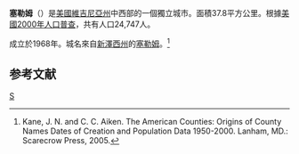 {{noteTA
|1=zh-cn:塞勒姆; zh-tw:撒冷; zh-hk:塞勒姆;
|G1=USState
}}
{{Infobox City
|official_name          = City of Salem
|nickname               = 
|motto                  = 
|image_skyline          =  
|imagesize              = 
|image_caption          = 
|image_flag             = 
|image_seal             = <!-- 檔案不存在 Salem_Seal.gif -->
|image_map              = VAMap-doton-Salem.PNG
|mapsize                = 
|map_caption            =  Location in the Commonwealth of Virginia
|subdivision_type  = 国家
|subdivision_type1 = [[美國行政區劃|州]]
|subdivision_type2 = [[弗吉尼亚州县级行政区列表|县]]
|subdivision_name  = {{USA}}
|subdivision_name1 = [[弗吉尼亚州|弗吉尼亚州]]
|subdivision_name2 = [[獨立市|獨立市]]
|leader_title           = [[市长|市长]]
|leader_name            = Howard Packett
|established_title      = 
|established_date       = 1802
|area_magnitude         = 
|area_total_sq_mi        = 14.6 
|area_total_km2             = 37.8138
|population_as_of       = 2000
|population_note        = U.S.Census 2000
|population_total       = 24747
|population_metro       = 
|population_urban       = 
|population_density_km2     = 
|population_density_sq_mi =  654.9
|timezone               = EST
|utc_offset             = -5
|timezone_DST           = [[北美东部时区|EDT]]
|utc_offset_DST         = -4
|elevation_m              = 358.14
|elevation_ft           = 1075
|website                = http://www.ci.salem.va.us/
|footnotes              = 
}}
'''塞勒姆'''（{{lang-en|Salem}}）是[[美國|美國]][[維吉尼亞州|維吉尼亞州]]中西部的一個獨立城市。面積37.8平方公里。根據[[美國2000年人口普查|美國2000年人口普查]]，共有人口24,747人。

成立於1968年。城名來自[[新澤西州|新澤西州]]的[[塞勒姆_(新澤西州)|塞勒姆]]。<ref>Kane, J. N. and C. C. Aiken. The American Counties: Origins of County Names Dates of Creation and Population Data 1950-2000. Lanham, MD.: Scarecrow Press, 2005.</ref>

==参考文献==
<div class="references-small">
<references />
</div>
{{弗吉尼亚州}}
{{normdaten}}
[[Category:弗吉尼亚州城市|S]]